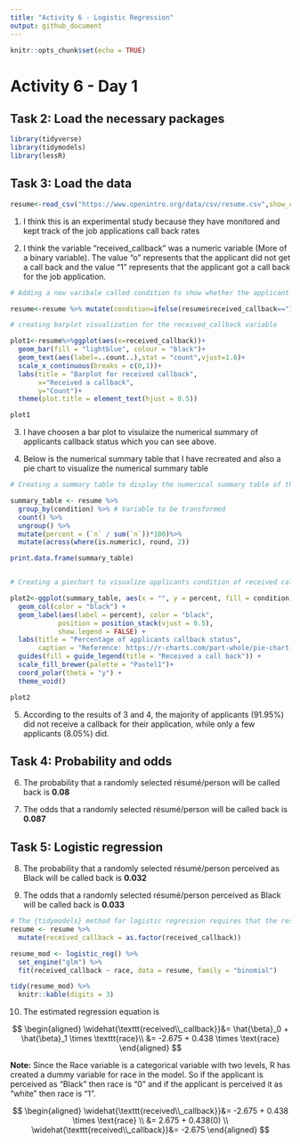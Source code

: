 ```yaml
---
title: "Activity 6 - Logistic Regression"
output: github_document
---
```


```r
knitr::opts_chunk$set(echo = TRUE)
```

# Activity 6 - Day 1

## Task 2: Load the necessary packages

```r
library(tidyverse)
library(tidymodels) 
library(lessR)
```

## Task 3: Load the data

```r
resume<-read_csv("https://www.openintro.org/data/csv/resume.csv",show_col_types = FALSE)
```

1) I think this is an experimental study because they have monitored and kept track of the job applications
call back rates

2) I think the variable "received_callback" was a numeric variable (More of a binary variable). The value "o" represents that the applicant did not get a call back and the value "1" represents that the applicant got a call back for the job application.



```r
# Adding a new varibale called condition to show whether the applicant received a call back

resume<-resume %>% mutate(condition=ifelse(resume$received_callback=="1","Yes","No"))

```


```r
# creating barplot visualization for the received_callback variable

plot1<-resume%>%ggplot(aes(x=received_callback))+
  geom_bar(fill = "lightblue", colour = "black")+
  geom_text(aes(label=..count..),stat = "count",vjust=1.6)+
  scale_x_continuous(breaks = c(0,1))+
  labs(title = "Barplot for received callback",
       x="Received a callback",
       y="Count")+
  theme(plot.title = element_text(hjust = 0.5))

plot1


```

3) I have choosen a bar plot to visulaize the numerical summary of applicants callback status which you can see above.

4) Below is the numerical summary table that I have recreated and also a pie chart to visualize the numerical summary table

```r
# Creating a summary table to display the numerical summary table of the applicants callback status

summary_table <- resume %>% 
  group_by(condition) %>% # Variable to be transformed
  count() %>% 
  ungroup() %>% 
  mutate(percent = (`n` / sum(`n`))*100)%>%
  mutate(across(where(is.numeric), round, 2))

print.data.frame(summary_table)


# Creating a piechart to visualize applicants condition of received callback

plot2<-ggplot(summary_table, aes(x = "", y = percent, fill = condition)) +
  geom_col(color = "black") +
  geom_label(aes(label = percent), color = "black",
            position = position_stack(vjust = 0.5),
            show.legend = FALSE) +
  labs(title = "Percentage of applicants callback status",
       caption = "Reference: https://r-charts.com/part-whole/pie-chart-percentages-ggplot2/")+
  guides(fill = guide_legend(title = "Received a call back")) +
  scale_fill_brewer(palette = "Pastel1")+
  coord_polar(theta = "y") + 
  theme_void()

plot2


```


5) According to the results of 3 and 4, the majority of applicants (91.95%) did not receive a callback for their application, while only a few applicants (8.05%) did.

## Task 4: Probability and odds

6) The probability that a randomly selected résumé/person will be called back is **0.08**

7) The odds that a randomly selected résumé/person will be called back is **0.087**

## Task 5: Logistic regression

8) The probability that a randomly selected résumé/person perceived as Black will be called back is **0.032**

9) The odds that a randomly selected résumé/person perceived as Black will be called back is **0.033**


```r
# The {tidymodels} method for logistic regression requires that the response be a factor variable
resume <- resume %>% 
  mutate(received_callback = as.factor(received_callback))

resume_mod <- logistic_reg() %>%
  set_engine("glm") %>%
  fit(received_callback ~ race, data = resume, family = "binomial")

tidy(resume_mod) %>% 
  knitr::kable(digits = 3)
```




10) The estimated regression equation is 

$$
 \begin{aligned}
\widehat{\texttt{received\\_callback}}&= \hat{\beta}_0 + \hat{\beta}_1 \times \texttt{race}\\
&= -2.675 + 0.438	\times \text{race}
\end{aligned}
$$

**Note:** Since the Race variable is a categorical variable with two levels, R has created a dummy variable for race in the model. So if the applicant is perceived as "Black" then race is "0" and if the applicant is perceived it as "white" then race is "1".



$$
 \begin{aligned}
\widehat{\texttt{received\\_callback}}&= -2.675 + 0.438	\times \text{race} \\
&= 2.675 + 0.438(0) \\
\widehat{\texttt{received\\_callback}}&= -2.675
\end{aligned}
$$





